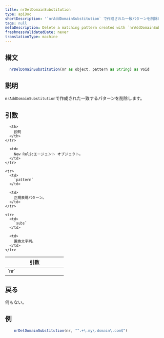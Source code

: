 ```yaml
---
title: nrDelDomainSubstitution
type: apiDoc
shortDescription: '`nrAddDomainSubstitution` で作成された一致パターンを削除します。'
tags: null
metaDescription: Delete a matching pattern created with `nrAddDomainSubstitution`.
freshnessValidatedDate: never
translationType: machine
---
```


## 構文

```js
  nrDelDomainSubstitution(nr as object, pattern as String) as Void
```

## 説明

`nrAddDomainSubstitution`で作成された一致するパターンを削除します。

## 引数

<table>
  <thead>
    <tr>
      <th width="25%">
        引数
      </th>

      <th>
        説明
      </th>
    </tr>
  </thead>

  <tbody>
    <tr>
      <td>
        `nr`
      </td>

      <td>
        New Relicエージェント オブジェクト。
      </td>
    </tr>

    <tr>
      <td>
        `pattern`
      </td>

      <td>
        正規表現パターン。
      </td>
    </tr>

    <tr>
      <td>
        `subs`
      </td>

      <td>
        置換文字列。
      </td>
    </tr>
  </tbody>
</table>

## 戻る

何もない。

## 例

```js
  	nrDelDomainSubstitution(nr, "^.+\.my\.domain\.com$")
```